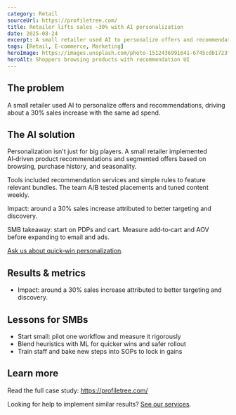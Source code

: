 ```yaml
---
category: Retail
sourceUrl: https://profiletree.com/
title: Retailer lifts sales ~30% with AI personalization
date: 2025-08-24
excerpt: A small retailer used AI to personalize offers and recommendations, driving about a 30% sales increase with the same ad spend.
tags: [Retail, E‑commerce, Marketing]
heroImage: https://images.unsplash.com/photo-1512436991641-6745cdb1723f?q=80&w=1600&auto=format&fit=crop
heroAlt: Shoppers browsing products with recommendation UI
---
```


## The problem

A small retailer used AI to personalize offers and recommendations, driving about a 30% sales increase with the same ad spend.

## The AI solution

Personalization isn&apos;t just for big players. A small retailer implemented AI‑driven product recommendations and segmented offers based on browsing, purchase history, and seasonality.

Tools included recommendation services and simple rules to feature relevant bundles. The team A/B tested placements and tuned content weekly.

Impact: around a 30% sales increase attributed to better targeting and discovery.

SMB takeaway: start on PDPs and cart. Measure add‑to‑cart and AOV before expanding to email and ads.

[Ask us about quick‑win personalization](/services).

## Results & metrics

- Impact: around a 30% sales increase attributed to better targeting and discovery.

## Lessons for SMBs

- Start small: pilot one workflow and measure it rigorously
- Blend heuristics with ML for quicker wins and safer rollout
- Train staff and bake new steps into SOPs to lock in gains

## Learn more

Read the full case study: <a href="https://profiletree.com/" target="_blank" rel="noopener noreferrer">https://profiletree.com/</a>

Looking for help to implement similar results? [See our services](/services).
